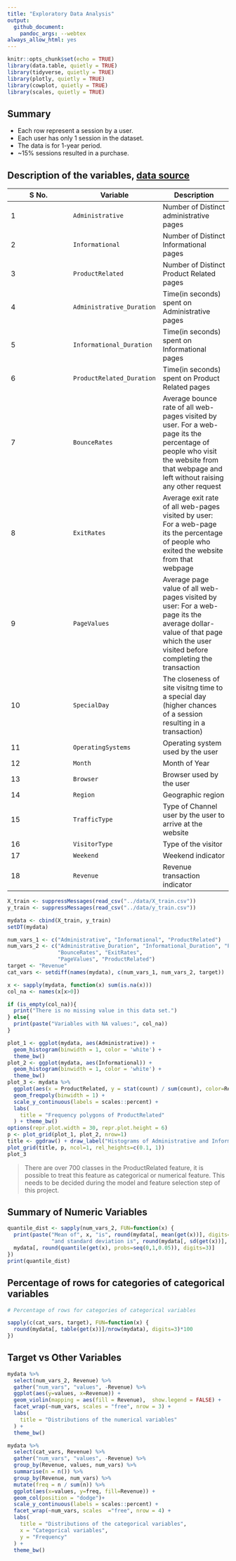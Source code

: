 ```yaml
---
title: "Exploratory Data Analysis"
output: 
  github_document:
    pandoc_args: --webtex
always_allow_html: yes
---
```


```r
knitr::opts_chunk$set(echo = TRUE)
library(data.table, quietly = TRUE)
library(tidyverse, quietly = TRUE)
library(plotly, quietly = TRUE)
library(cowplot, quietly = TRUE)
library(scales, quietly = TRUE)
```


## Summary
- Each row represent a session by a user.  
- Each user has only 1 session in the dataset.  
- The data is for 1-year period.  
- ~15% sessions resulted in a purchase.  


## Description of the variables, [data source](https://archive.ics.uci.edu/ml/datasets/Online+Shoppers+Purchasing+Intention+Dataset)

| S No. | Variable | Description |
| ----------- | ----------- | ----------- |
| 1 | `Administrative` | Number of Distinct administrative pages |
| 2 | `Informational` | Number of Distinct Informational pages |
| 3 | `ProductRelated` | Number of Distinct Product Related pages |
| 4 | `Administrative_Duration` | Time(in seconds) spent on Administrative pages |
| 5 | `Informational_Duration` | Time(in seconds) spent on Informational pages |
| 6 | `ProductRelated_Duration` | Time(in seconds) spent on Product Related pages |
| 7 | `BounceRates` | Average bounce rate of all web-pages visited by user. For a web-page its the percentage of people who visit the website from that webpage and left without raising any other request |
| 8 | `ExitRates` | Average exit rate of all web-pages visited by user: For a web-page its the percentage of people who exited the website from that webpage |
| 9 | `PageValues` | Average page value of all web-pages visited by user: For a web-page its the average dollar-value of that page which the user visited before completing the transaction |
| 10 | `SpecialDay` | The closeness of site visitng time to a special day (higher chances of a session resulting in a transaction) |
| 11 | `OperatingSystems` | Operating system used by the user |
| 12 | `Month` | Month of Year |
| 13 | `Browser` | Browser used by the user |
| 14 | `Region` | Geographic region |
| 15 | `TrafficType` | Type of Channel user by the user to arrive at the website |
| 16 | `VisitorType` | Type of the visitor |
| 17 | `Weekend` | Weekend indicator |
| 18 | `Revenue` | Revenue transaction indicator |



```r

X_train <- suppressMessages(read_csv("../data/X_train.csv"))
y_train <- suppressMessages(read_csv("../data/y_train.csv"))

mydata <- cbind(X_train, y_train)
setDT(mydata)

num_vars_1 <- c("Administrative", "Informational", "ProductRelated")
num_vars_2 <- c("Administrative_Duration", "Informational_Duration", "ProductRelated_Duration", 
                "BounceRates", "ExitRates", 
                "PageValues", "ProductRelated")
target <- "Revenue"
cat_vars <- setdiff(names(mydata), c(num_vars_1, num_vars_2, target))

x <- sapply(mydata, function(x) sum(is.na(x)))
col_na <- names(x[x>0])

if (is_empty(col_na)){
  print("There is no missing value in this data set.")
} else{
  print(paste("Variables with NA values:", col_na))
}

plot_1 <- ggplot(mydata, aes(Administrative)) + 
  geom_histogram(binwidth = 1, color = 'white') + 
  theme_bw()
plot_2 <- ggplot(mydata, aes(Informational)) + 
  geom_histogram(binwidth = 1, color = 'white') + 
  theme_bw()
plot_3 <- mydata %>% 
  ggplot(aes(x = ProductRelated, y = stat(count) / sum(count), color=Revenue)) + 
  geom_freqpoly(binwidth = 1) + 
  scale_y_continuous(labels = scales::percent) +
  labs(
    title = "Frequency polygons of ProductRelated"
  ) + theme_bw()
options(repr.plot.width = 30, repr.plot.height = 6)
p <- plot_grid(plot_1, plot_2, nrow=1)
title <- ggdraw() + draw_label("Histograms of Administrative and Informationa", fontface='bold')
plot_grid(title, p, ncol=1, rel_heights=c(0.1, 1))
plot_3
```

> There are over 700 classes in the ProductRelated feature, it is possible to treat this feature as categorical or numerical feature. This needs to be decided during the model and feature selection step of this project.


## Summary of Numeric Variables
```r
quantile_dist <- sapply(num_vars_2, FUN=function(x) {
  print(paste("Mean of", x, "is", round(mydata[, mean(get(x))], digits=3), 
              "and standard deviation is", round(mydata[, sd(get(x))], digits=3)))
  mydata[, round(quantile(get(x), probs=seq(0,1,0.05)), digits=3)]
})
print(quantile_dist)

```

## Percentage of rows for categories of categorical variables
```r
# Percentage of rows for categories of categorical variables

sapply(c(cat_vars, target), FUN=function(x) {
  round(mydata[, table(get(x))]/nrow(mydata), digits=3)*100
})

```



## Target vs Other Variables
```r

mydata %>% 
  select(num_vars_2, Revenue) %>% 
  gather("num_vars", "values", -Revenue) %>% 
  ggplot(aes(y=values, x=Revenue)) +
  geom_violin(mapping = aes(fill = Revenue),  show.legend = FALSE) +
  facet_wrap(~num_vars, scales = "free", nrow = 3) +
  labs(
    title = "Distributions of the numerical variables"
  ) + 
  theme_bw()

mydata %>% 
  select(cat_vars, Revenue) %>% 
  gather("num_vars", "values", -Revenue) %>% 
  group_by(Revenue, values, num_vars) %>% 
  summarise(n = n()) %>% 
  group_by(Revenue, num_vars) %>% 
  mutate(freq = n / sum(n)) %>% 
  ggplot(aes(x=values, y=freq, fill=Revenue)) +
  geom_col(position = "dodge")+
  scale_y_continuous(labels = scales::percent) +
  facet_wrap(~num_vars, scales  ="free", nrow = 4) +
  labs(
    title = "Distributions of the categorical variables",
    x = "Categorical variables",
    y = "Frequency"
  ) + 
  theme_bw()
  

```














